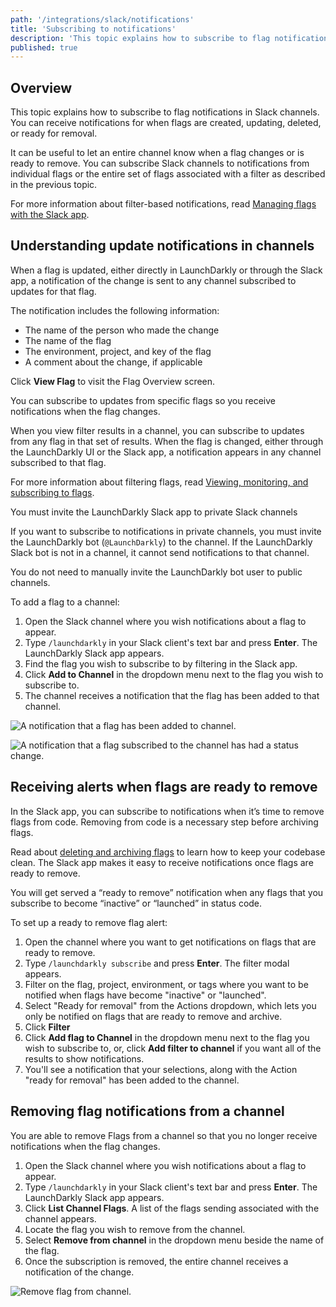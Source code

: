 ```yaml
---
path: '/integrations/slack/notifications'
title: 'Subscribing to notifications'
description: 'This topic explains how to subscribe to flag notifications in Slack channels. You can subscribe Slack channels to notifications from individual flags or the entire set of flags associated with a filter as described in the previous topic.'
published: true
---
```


## Overview

This topic explains how to subscribe to flag notifications in Slack channels. You can receive notifications for when flags are created, updating, deleted, or ready for removal.

It can be useful to let an entire channel know when a flag changes or is ready to remove. You can subscribe Slack channels to notifications from individual flags or the entire set of flags associated with a filter as described in the previous topic.

For more information about filter-based notifications, read [Managing flags with the Slack app](/integrations/slack/managing).

## Understanding update notifications in channels

When a flag is updated, either directly in LaunchDarkly or through the Slack app, a notification of the change is sent to any channel subscribed to updates for that flag.

The notification includes the following information:

- The name of the person who made the change
- The name of the flag
- The environment, project, and key of the flag
- A comment about the change, if applicable

Click **View Flag** to visit the Flag Overview screen.

You can subscribe to updates from specific flags so you receive notifications when the flag changes.

When you view filter results in a channel, you can subscribe to updates from any flag in that set of results. When the flag is changed, either through the LaunchDarkly UI or the Slack app, a notification appears in any channel subscribed to that flag.

For more information about filtering flags, read [Viewing, monitoring, and subscribing to flags](/integrations/slack/managing).

<Callout intent="info">
  <CalloutTitle>You must invite the LaunchDarkly Slack app to private Slack channels</CalloutTitle>
  <CalloutDescription>

If you want to subscribe to notifications in private channels, you must invite the LaunchDarkly bot (`@LaunchDarkly`) to the channel. If the LaunchDarkly Slack bot is not in a channel, it cannot send notifications to that channel.

You do not need to manually invite the LaunchDarkly bot user to public channels.

  </CalloutDescription>
</Callout>

To add a flag to a channel:

1. Open the Slack channel where you wish notifications about a flag to appear.
2. Type `/launchdarkly` in your Slack client's text bar and press **Enter**. The LaunchDarkly Slack app appears.
3. Find the flag you wish to subscribe to by filtering in the Slack app.
4. Click **Add to Channel** in the dropdown menu next to the flag you wish to subscribe to.
5. The channel receives a notification that the flag has been added to that channel.

![A notification that a flag has been added to channel.](../../images/slack-flag-notifications.png) 


![A notification that a flag subscribed to the channel has had a status change.](../../images/slack-flag-change.png) 

## Receiving alerts when flags are ready to remove 

In the Slack app, you can subscribe to notifications when it’s time to remove flags from code. Removing from code is a necessary step before archiving flags.

Read about [deleting and archiving flags](https://docs.launchdarkly.com/home/managing-flags/flag-archive-delete) to learn how to keep your codebase clean. The Slack app makes it easy to receive notifications once flags are ready to remove.

You will get served a “ready to remove” notification when any flags that you subscribe to become “inactive” or “launched” in status code.

To set up a ready to remove flag alert:

1. Open the channel where you want to get notifications on flags that are ready to remove.
2. Type `/launchdarkly subscribe` and press **Enter**. The filter modal appears.
3. Filter on the flag, project, environment, or tags where you want to be notified when flags have become "inactive" or "launched".
4. Select "Ready for removal" from the Actions dropdown, which lets you only be notified on flags that are ready to remove and archive.
5. Click **Filter**
6. Click **Add flag to Channel** in the dropdown menu next to the flag you wish to subscribe to, or, click **Add filter to channel** if you want all of the results to show notifications.
7. You'll see a notification that your selections, along with the Action "ready for removal" has been added to the channel.


## Removing flag notifications from a channel

You are able to remove Flags from a channel so that you no longer receive notifications when the flag changes.

1. Open the Slack channel where you wish notifications about a flag to appear.
2. Type `/launchdarkly` in your Slack client's text bar and press **Enter**. The LaunchDarkly Slack app appears.
3. Click **List Channel Flags**. A list of the flags sending associated with the channel appears.
4. Locate the flag you wish to remove from the channel.
5. Select **Remove from channel** in the dropdown menu beside the name of the flag.
6. Once the subscription is removed, the entire channel receives a notification of the change.

![Remove flag from channel.](../../images/slack-view-flag-details.png) 
